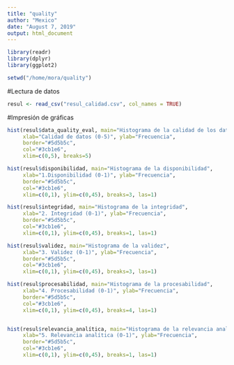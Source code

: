 ```yaml
---
title: "quality"
author: "Mexico"
date: "August 7, 2019"
output: html_document
---
```


```r
library(readr)
library(dplyr)
library(ggplot2)
```

```r
setwd("/home/mora/quality")
```

#Lectura de datos
```r
resul <- read_csv("resul_calidad.csv", col_names = TRUE)
```

#Impresión de gráficas

```r
hist(resul$data_quality_eval, main="Histograma de la calidad de los datos", 
     xlab="Calidad de datos (0-5)", ylab="Frecuencia",
     border="#5d5b5c", 
     col="#3cb1e6",
     xlim=c(0,5), breaks=5)

hist(resul$disponibilidad, main="Histograma de la disponibilidad", 
     xlab="1.Disponibilidad (0-1)", ylab="Frecuencia",
     border="#5d5b5c", 
     col="#3cb1e6",
     xlim=c(0,1), ylim=c(0,45), breaks=3, las=1)

hist(resul$integridad, main="Histograma de la integridad", 
     xlab="2. Integridad (0-1)", ylab="Frecuencia",
     border="#5d5b5c", 
     col="#3cb1e6",
     xlim=c(0,1), ylim=c(0,45), breaks=1, las=1)

hist(resul$validez, main="Histograma de la validez", 
     xlab="3. Validez (0-1)", ylab="Frecuencia",
     border="#5d5b5c", 
     col="#3cb1e6",
     xlim=c(0,1), ylim=c(0,45), breaks=3, las=1)

hist(resul$procesabilidad, main="Histograma de la procesabilidad", 
     xlab="4. Procesabilidad (0-1)", ylab="Frecuencia",
     border="#5d5b5c", 
     col="#3cb1e6",
     xlim=c(0,1), ylim=c(0,45), breaks=4, las=1)


hist(resul$relevancia_analítica, main="Histograma de la relevancia analítica", 
     xlab="5. Relevancia analítica (0-1)", ylab="Frecuencia",
     border="#5d5b5c", 
     col="#3cb1e6",
     xlim=c(0,1), ylim=c(0,45), breaks=1, las=1)


```


